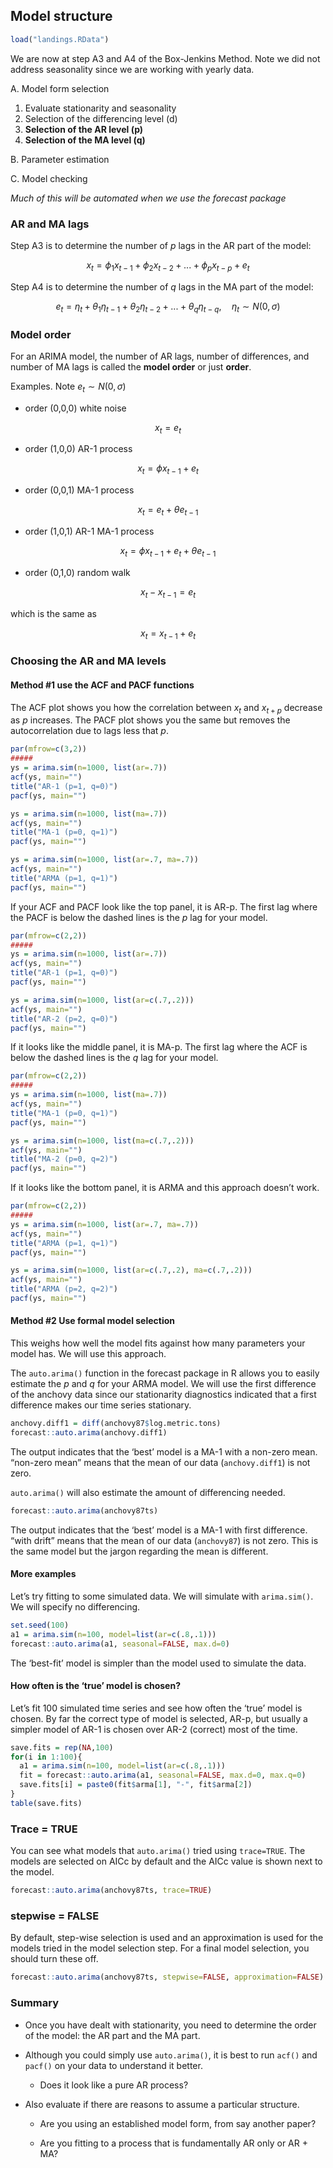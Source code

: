 ## Model structure

```r
load("landings.RData")
```

We are now at step A3 and A4 of the Box-Jenkins Method.  Note we did not address seasonality since we are working with yearly data.

A. Model form selection

  1. Evaluate stationarity and seasonality
  2. Selection of the differencing level (d)
  3. **Selection of the AR level (p)**
  4. **Selection of the MA level (q)**
    
B. Parameter estimation

C. Model checking

*Much of this will be automated when we use the forecast package*


### AR and MA lags

Step A3 is to determine the number of $p$ lags in the AR part of the model:

$$x_t = \phi_1 x_{t-1} + \phi_2 x_{t-2} + ... + \phi_p x_{t-p} + e_t$$

Step A4  is to determine the number of $q$ lags in the MA part of the model: 

$$e_t = \eta_t + \theta_1 \eta_{t-1} + \theta_2 \eta_{t-2} + ... + \theta_q \eta_{t-q},\quad \eta_t \sim N(0, \sigma)$$


### Model order

For an ARIMA model, the number of AR lags, number of differences, and number of MA lags is called the **model order** or just **order**.

Examples.  Note $e_t \sim N(0,\sigma)$

- order (0,0,0) white noise 

$$x_t = e_t$$

- order (1,0,0) AR-1 process 

$$x_t = \phi x_{t-1} + e_t$$

- order (0,0,1) MA-1 process

$$x_t = e_t + \theta e_{t-1}$$

- order (1,0,1) AR-1 MA-1 process

$$x_t = \phi x_{t-1} + e_t + \theta e_{t-1}$$

- order (0,1,0) random walk

$$x_t - x_{t-1} = e_t$$

which is the same as

$$x_t = x_{t-1} + e_t$$


### Choosing the AR and MA levels

#### Method #1 use the ACF and PACF functions {-}

The ACF plot shows you how the correlation between $x_t$ and $x_{t+p}$ decrease as $p$ increases.  The PACF plot shows you the same but removes the autocorrelation due to lags less that $p$.

```r
par(mfrow=c(3,2))
#####
ys = arima.sim(n=1000, list(ar=.7))
acf(ys, main="")
title("AR-1 (p=1, q=0)")
pacf(ys, main="")

ys = arima.sim(n=1000, list(ma=.7))
acf(ys, main="")
title("MA-1 (p=0, q=1)")
pacf(ys, main="")

ys = arima.sim(n=1000, list(ar=.7, ma=.7))
acf(ys, main="")
title("ARMA (p=1, q=1)")
pacf(ys, main="")
```

If your ACF and PACF look like the top panel, it is AR-p.  The first lag where the PACF is below the dashed lines is the $p$ lag for your model.

```r
par(mfrow=c(2,2))
#####
ys = arima.sim(n=1000, list(ar=.7))
acf(ys, main="")
title("AR-1 (p=1, q=0)")
pacf(ys, main="")

ys = arima.sim(n=1000, list(ar=c(.7,.2)))
acf(ys, main="")
title("AR-2 (p=2, q=0)")
pacf(ys, main="")
```

If it looks like the middle panel, it is MA-p.  The first lag where the ACF is below the dashed lines is the $q$ lag for your model.

```r
par(mfrow=c(2,2))
#####
ys = arima.sim(n=1000, list(ma=.7))
acf(ys, main="")
title("MA-1 (p=0, q=1)")
pacf(ys, main="")

ys = arima.sim(n=1000, list(ma=c(.7,.2)))
acf(ys, main="")
title("MA-2 (p=0, q=2)")
pacf(ys, main="")
```

If it looks like the bottom panel, it is ARMA and this approach doesn't work.

```r
par(mfrow=c(2,2))
#####
ys = arima.sim(n=1000, list(ar=.7, ma=.7))
acf(ys, main="")
title("ARMA (p=1, q=1)")
pacf(ys, main="")

ys = arima.sim(n=1000, list(ar=c(.7,.2), ma=c(.7,.2)))
acf(ys, main="")
title("ARMA (p=2, q=2)")
pacf(ys, main="")
```

#### Method #2 Use formal model selection {-}

This weighs how well the model fits against how many parameters your model has.  We will use this approach. 

The `auto.arima()` function in the forecast package in R allows you to easily estimate the $p$ and $q$ for your ARMA model.  We will use the first difference of the anchovy data since our stationarity diagnostics indicated that a first difference makes our time series stationary.

```r
anchovy.diff1 = diff(anchovy87$log.metric.tons)
forecast::auto.arima(anchovy.diff1)
```

The output indicates that the 'best' model is a MA-1 with a non-zero mean.  "non-zero mean" means that the mean of our data (`anchovy.diff1`) is not zero.


`auto.arima()` will also estimate the amount of differencing needed.

```r
forecast::auto.arima(anchovy87ts)
```

The output indicates that the 'best' model is a MA-1 with first difference.  "with drift" means that the mean of our data (`anchovy87`) is not zero.  This is the same model but the jargon regarding the mean is different.


#### More examples {-}

Let's try fitting to some simulated data.  We will simulate with `arima.sim()`.  We will specify no differencing.

```r
set.seed(100)
a1 = arima.sim(n=100, model=list(ar=c(.8,.1)))
forecast::auto.arima(a1, seasonal=FALSE, max.d=0)
```

The 'best-fit' model is simpler than the model used to simulate the data. 


#### How often is the 'true' model is chosen? {-}

Let's fit 100 simulated time series and see how often the 'true' model is chosen. By far the correct type of model is selected, AR-p, but usually a simpler model of AR-1 is chosen over AR-2 (correct) most of the time.

```r
save.fits = rep(NA,100)
for(i in 1:100){
  a1 = arima.sim(n=100, model=list(ar=c(.8,.1)))
  fit = forecast::auto.arima(a1, seasonal=FALSE, max.d=0, max.q=0)
  save.fits[i] = paste0(fit$arma[1], "-", fit$arma[2])
}
table(save.fits)
```


### Trace = TRUE

You can see what models that `auto.arima()` tried using `trace=TRUE`.  The models are selected on AICc by default and the AICc value is shown next to the model.

```r
forecast::auto.arima(anchovy87ts, trace=TRUE)
```

### stepwise = FALSE

By default, step-wise selection is used and an approximation is used for the models tried in the model selection step.  For a final model selection, you should turn these off.

```r
forecast::auto.arima(anchovy87ts, stepwise=FALSE, approximation=FALSE)
```


### Summary

- Once you have dealt with stationarity, you need to determine the order of the model: the AR part and the MA part.

- Although you could simply use `auto.arima()`, it is best to run `acf()` and `pacf()` on your data to understand it better.

  - Does it look like a pure AR process?
    
- Also evaluate if there are reasons to assume a particular structure.  

  - Are you using an established model form, from say another paper?
  
  - Are you fitting to a process that is fundamentally AR only or AR + MA?